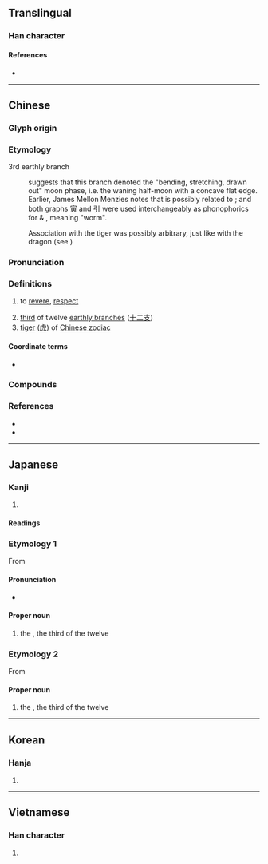 {{character info}}
==Translingual==

===Han character===
{{Han char|rn=40|rad=宀|as=08|sn=11|four=30806|canj=JMLC|ids=⿱宀⿳一由八}}

====References====
* {{Han ref|kx=0288.050|dkj=07204|dj=0570.010|hdz=20936.160|uh=5BC5|ud=23493|bh=B147|bd=45383}}

----

==Chinese==
{{zh-forms}}

===Glyph origin===
{{Han etym}}

===Etymology===
; 3rd earthly branch
: {{zh-ref|Smith (2011)}} suggests that this branch denoted the "bending, stretching, drawn out" moon phase, i.e. the waning half-moon with a concave flat edge. Earlier, James Mellon Menzies notes that {{och-l|寅|id=2}} is possibly related to {{och-l|引|id=1|to stretch, to draw (a bow)}}; and both graphs 寅 and 引 were used interchangeably as phonophorics for {{och-l|螾}} & {{och-l|蚓}}, meaning "worm".
: Association with the tiger was possibly arbitrary, just like {{zh-l|辰}} with the dragon (see {{zh-ref|Ferlus, 2013}})

===Pronunciation===
{{zh-pron
|m=yín
|m-s=yin2
|c=jan4
|c-t=yin3
|g=in4
|h=pfs=yì;gd=yi2
|j=ing1
|mb=ěng
|md=ìng
|mn=ml,jj,tw:în
|mn-t=ing5
|w=3hhin
|x=in2
|mc=y
|oc=y
|cat=v,n
}}

===Definitions===
{{zh-hanzi}}

# {{lb|zh|Classical}} to [[revere]], [[respect]]
# [[third]] of twelve [[earthly branch]]es ([[十二支]])
# [[tiger]] ([[虎]]) of [[W:Chinese zodiac|Chinese zodiac]]

====Coordinate terms====
* {{list:earthly branches/zh}}

===Compounds===
{{zh-der|同寅|唐寅|寅吃卯糧|寅憂夕惕|寅支卯糧|寅時|寅月|寅清|寅畏|寅臺|寅誼|寅賓|建寅|陳寅恪}}

===References===
* {{R:yue:Hanzi}}
* {{thcwd|7161}}

----

==Japanese==

===Kanji===
{{ja-kanji|grade=|rs=宀08}}

# {{rfdef|ja|sort=宀08}}

====Readings====
{{ja-readings
|goon=いん
|kanon=いん
|kun=とら-
|nanori=とも, のぶ}}

===Etymology 1===
{{ja-kanjitab|とら|yomi=k}}
{{wp|lang=ja}}
From {{m|ja|虎|tr=tora||[[tiger]]}}

====Pronunciation====
{{ja-pron|acc=0|y=k|とら}}
* {{hmp|ja|虎|sort=とら}}

====Proper noun====
{{ja-pos|proper|とら}}

# the {{w|Tiger (zodiac)|Tiger}}, the third of the twelve {{w|Earthly Branches}}

===Etymology 2===
{{ja-kanjitab|いん|yomi=o}}
From {{der|ja|ltc|寅|tr=yin|sort=いん}}

====Proper noun====
{{ja-pos|proper|いん}}

# the {{w|Tiger (zodiac)|Tiger}}, the third of the twelve {{w|Earthly Branches}}

{{cln|ja|words with multiple readings}}
{{topics|ja|Earthly branches|sort=とら}}

----

==Korean==

===Hanja===
{{ko-hanja|hangeul=[[인]], [[이]]|rv=in, i|mr=in, i}}

# {{rfdef|ko|sort=宀08}}

----

==Vietnamese==

===Han character===
{{vi-readings|reading=dần|rs=宀03}}

# {{rfdef|vi|sort=宀03}}